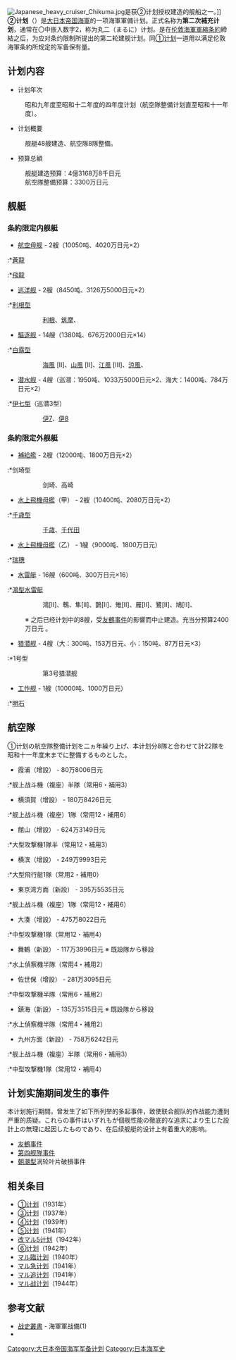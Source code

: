 {{refimprove|time=2019-04-07T07:02:48+00:00}}
[[File:Japanese_heavy_cruiser_Chikuma.jpg|thumb]]是获②计划授权建造的舰船之一。]]
'''②计划'''（{{lang-ja|マル2計画，第二次補充計画}}）是[[大日本帝国海軍|大日本帝国海軍]]的一项海軍軍備计划。正式名称为'''第二次補充计划'''，通常在〇中嵌入数字2，称为丸二（まるに）计划。是在[[伦敦海军条约|伦敦海軍軍縮条約]]締結之后，为应对条约限制所提出的第二轮建舰计划。同[[①计划|①计划]]一道用以满足伦敦海軍条約所规定的军备保有量。

== 计划内容 ==
* 计划年次
:昭和九年度至昭和十二年度的四年度计划（航空隊整備计划直至昭和十一年度）。
* 计划概要
:舰艇48艘建造、航空隊8隊整備。
* 预算总額
:舰艇建造预算：4億3168万8千日元
:航空隊整備预算：3300万日元

== 舰艇 ==
=== 条約限定内舰艇 ===
* [[航空母舰|航空母舰]] - 2艘（10050吨、4020万日元×2）
:*[[蒼龍號航空母艦|蒼龍]]
:*[[飛龍號航空母艦|飛龍]]

* [[巡洋舰|巡洋舰]] - 2艘（8450吨、3126万5000日元×2）
:*[[利根型重巡洋舰|利根型]]
::[[利根_(重巡洋舰)|利根]]、[[筑摩_(重巡洋舰)|筑摩]]、

* [[驅逐舰|驅逐舰]] - 14艘（1380吨、676万2000日元×14）
:*[[白露型驅逐艦|白露型]]
::[[海風_(白露型驅逐艦)|海風]] [II]、[[山風_(白露型驅逐艦)|山風]] [II]、[[江風_(白露型驅逐艦)|江風]] [III]、[[涼風_(驅逐艦)|涼風]]、
:*[[朝潮型驅逐艦|朝潮型]]
::[[朝潮_(朝潮型驅逐艦)|朝潮]] [II]、[[大潮_(驅逐艦)|大潮]]、[[滿潮_(驅逐艦)|滿潮]]、[[荒潮_(驅逐艦)|荒潮]]、[[朝雲_(驅逐艦)|朝雲]]、[[山雲_(驅逐艦)|山雲]]、[[夏雲_(驅逐艦)|夏雲]]、[[峯雲_(驅逐艦)|峯雲]]、[[霞_(朝潮型驅逐艦)|霞]] [II]、[[霰_(朝潮型驅逐艦)|霰]] [II]

* [[潜水舰|潜水舰]] - 4艘（巡潜：1950吨、1033万5000日元×2、海大：1400吨、784万日元×2）
:*[[伊七型潜水舰|伊七型]]（巡潜3型）
::[[伊号第七潜水舰|伊7]]、[[伊号第八潜水舰|伊8]]
:*[[伊一七四型潜水舰|伊一七四型]]（海大6型B）
::[[伊号第七四潜水舰|伊74]]、[[伊号第七五潜水舰|伊75]]

=== 条約限定外舰艇 ===
* [[補給艦|補給艦]] - 2艘（12000吨、1800万日元×2）
:*剑埼型
::剑埼、高崎

* [[水上飛機母艦|水上飛機母艦]]（甲） - 2艘（10400吨、2080万日元×2）
:*[[千歲級水上飛機母艦|千歳型]]
::[[千歲_(航空母艦)|千歳]]、[[千代田_(空母)|千代田]]

* [[水上飛機母艦|水上飛機母艦]]（乙） - 1艘（9000吨、1800万日元）
:*[[瑞穗号水上飞机母舰|瑞穗]]

* [[水雷艇|水雷艇]] - 16艘（600吨、300万日元×16）
:*[[鴻型水雷艇|鴻型水雷艇]]
::鴻[II]、鵯、隼[II]、鵲[II]、雉[II]、雁[II]、鷺[II]、鳩[II]、
:※ 之后已经计划中的8艘，受[[友鶴事件|友鶴事件]]的影響而中止建造。充当分预算2400万日元<!--は昭和十二年度に減額査定となった-->。

* [[猎潜舰|猎潜舰]] - 4艘（大：300吨、153万日元、小：150吨、87万日元×3）
:*1号型
::第3号猎潜舰
:*51号型
::第51号、52号、53号

* [[工作舰|工作舰]] - 1艘（10000吨、1000万日元）
:*[[明石_(工作舰)|明石]]

== 航空隊 ==
①计划の航空隊整備计划を二ヵ年繰り上げ、本计划分8隊と合わせて計22隊を昭和十一年度末までに整備するものとした。

* 霞浦（增設） - 80万8006日元
:*舰上战斗機（複座）半隊（常用6・補用3）

* 横須賀（增設） - 180万8426日元
:*舰上战斗機（複座）1隊（常用12・補用6）

* 館山（增設） - 624万3149日元
:*大型攻撃機1隊半（常用12・補用3）

* 横滨（增設） - 249万9993日元
:*大型飛行艇1隊（常用2・補用0）

* 東京湾方面（新設） - 395万5535日元
:*舰上战斗機（複座）1隊（常用12・補用6）

* 大湊（增設） - 475万8022日元
:*中型攻撃機1隊（常用12・補用4）

* 舞鶴（新設） - 117万3996日元 ※ 既設隊から移設
:*水上偵察機半隊（常用4・補用2）

* 佐世保（增設） - 281万3095日元
:*中型攻撃機半隊（常用6・補用2）

* 鎮海（新設） - 135万3515日元 ※ 既設隊から移設
:*水上偵察機半隊（常用4・補用2）

* 九州方面（新設） - 758万6242日元
:*舰上战斗機（複座）半隊（常用6・補用3）
:*中型攻撃機1隊（常用12・補用4）

== 计划实施期间发生的事件 ==
本计划施行期間，曾发生了如下所列举的多起事件，致使联合舰队的作战能力遭到严重的质疑。これらの事件はいずれもが個舰性能の徹底的な追求により生じた設計上の無理に起因したものであり、在后续舰艇的设计上有着重大的影响。
*[[友鶴事件|友鶴事件]]
*[[第四舰隊事件|第四舰隊事件]]
*[[朝潮型驅逐艦|朝潮型]]涡轮叶片破損事件

== 相关条目 ==
* [[①计划|①计划]]（1931年）
* [[③计划|③计划]]（1937年）
* [[④计划|④计划]]（1939年）
* [[⑤计划|⑤计划]]（1941年）
* [[改マル5计划|改マル5计划]]（1942年）
* [[⑥计划|⑥计划]]（1942年）
* [[マル臨计划|マル臨计划]]（1940年）
* [[マル急计划|マル急计划]]（1941年）
* [[マル追计划|マル追计划]]（1941年）
* [[マル战计划|マル战计划]]（1944年）

== 参考文献 ==
* [[战史叢書|战史叢書]] - 海軍軍战備(1)
*{{cite book | last = Evans  | first = David  | year = 1979 | title = Kaigun: Strategy, Tactics, and Technology in the Imperial Japanese Navy, 1887-1941  | publisher = US Naval Institute Press  | location =  | isbn = 0-87021-192-7}}

{{DEFAULTSORT:まる2けいかく}}

[[Category:大日本帝国海军军备计划|Category:大日本帝国海军军备计划]]
[[Category:日本海军史|Category:日本海军史]]